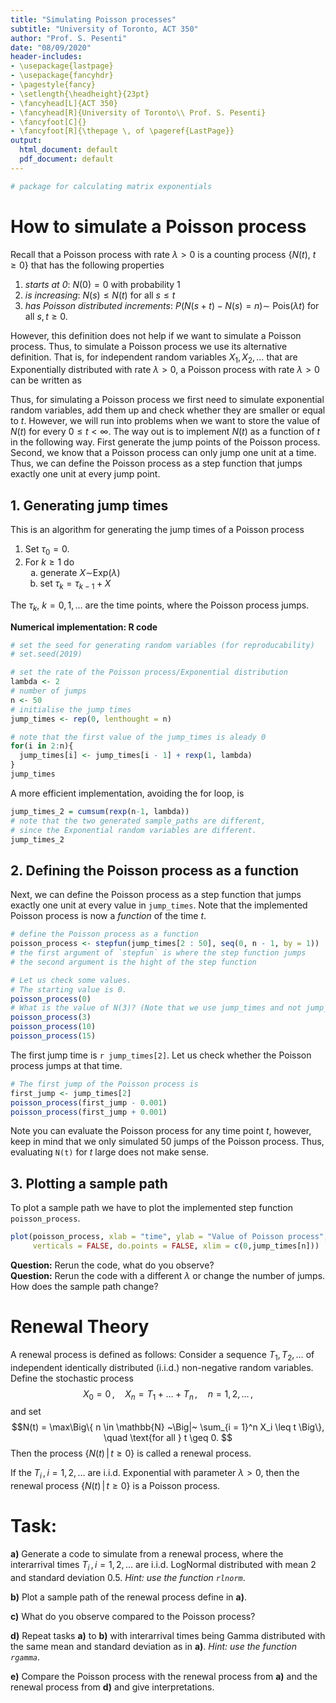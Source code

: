 ```yaml
---
title: "Simulating Poisson processes"
subtitle: "University of Toronto, ACT 350"
author: "Prof. S. Pesenti"
date: "08/09/2020"
header-includes:
- \usepackage{lastpage}
- \usepackage{fancyhdr}
- \pagestyle{fancy}
- \setlength{\headheight}{23pt}
- \fancyhead[L]{ACT 350}
- \fancyhead[R]{University of Toronto\\ Prof. S. Pesenti}
- \fancyfoot[C]{}
- \fancyfoot[R]{\thepage \, of \pageref{LastPage}}
output:
  html_document: default
  pdf_document: default
---
```

```r
# package for calculating matrix exponentials
```


# How to simulate a Poisson process


Recall that a Poisson process with rate $\lambda >0$ is a counting process $\{ N(t), ~t \geq 0\}$ that has the following properties


1. *starts at 0*: $N(0) = 0$ with probability 1    
2. *is increasing*: $N(s)  \leq N(t)$ for all $s \leq t$    
3. *has Poisson distributed increments*: $P(N(s + t) - N(s) = n) \sim$ Pois($\lambda t$) for all $s,t \geq 0$.     


However, this definition does not help if we want to simulate a Poisson process. Thus, to simulate a Poisson process we use its alternative definition. That is, for independent random variables $X_1, X_2, \ldots$ that are Exponentially distributed with rate $\lambda>0$, a Poisson process with rate $\lambda>0$ can be written as
\begin{equation*}
N(t) = \max\Big\{ n \in \mathbb{N} ~\Big|~ \sum_{i = 1}^n X_i \leq t \Big\}, \quad \text{for all } t \geq 0.
\end{equation*}


Thus, for simulating a Poisson process we first need to simulate exponential random variables, add them up and check whether they are smaller or equal to $t$. However, we will run into problems when we want to store the value of $N(t)$ for every $0 \leq t < \infty$. The way out is to implement $N(t)$ as a function of $t$ in the following way. First generate the jump points of the Poisson process. Second, we know that a Poisson process can only jump one unit at a time. Thus, we can define the Poisson process as a step function that jumps exactly one unit at every jump point. 


## 1. Generating jump times
This is an algorithm for generating the jump times of a Poisson process    


1. Set $\tau_0 = 0$.     
2. For $k \geq 1$ do     
    a) generate $X \sim$Exp($\lambda$)      
    b) set $\tau_k = \tau_{k - 1} + X$    

The $\tau_k, ~ k = 0, 1, \ldots$ are the time points, where the Poisson process jumps. 


**Numerical implementation: R code**
```r
# set the seed for generating random variables (for reproducability) 
# set.seed(2019)

# set the rate of the Poisson process/Exponential distribution
lambda <- 2
# number of jumps 
n <- 50
# initialise the jump times
jump_times <- rep(0, lenthought = n)

# note that the first value of the jump_times is aleady 0
for(i in 2:n){
  jump_times[i] <- jump_times[i - 1] + rexp(1, lambda)
}
jump_times
```


A more efficient implementation, avoiding the for loop, is 
```r
jump_times_2 = cumsum(rexp(n-1, lambda))
# note that the two generated sample_paths are different, 
# since the Exponential random variables are different.
jump_times_2
```

## 2. Defining the Poisson process as a function

Next, we can define the Poisson process as a step function that jumps exactly one unit at every value in `jump_times`. Note that the implemented Poisson process is now a *function* of the time $t$.   
```r
# define the Poisson process as a function
poisson_process <- stepfun(jump_times[2 : 50], seq(0, n - 1, by = 1))
# the first argument of `stepfun` is where the step function jumps
# the second argument is the hight of the step function

# Let us check some values.
# The starting value is 0.
poisson_process(0)
# What is the value of N(3)? (Note that we use jump_times and not jump_times_2)
poisson_process(3)
poisson_process(10)
poisson_process(15)
```

The first jump time is `r jump_times[2]`. Let us check whether the Poisson 
process jumps at that time.

```r
# The first jump of the Poisson process is 
first_jump <- jump_times[2]
poisson_process(first_jump - 0.001)
poisson_process(first_jump + 0.001)
```

Note you can evaluate the Poisson process for any time point $t$, however, keep in mind that we only simulated 50 jumps of the Poisson process. Thus, evaluating `N(t)` for $t$ large does not make sense. 

## 3. Plotting a sample path

To plot a sample path we have to plot the implemented step function `poisson_process`. 
```r
plot(poisson_process, xlab = "time", ylab = "Value of Poisson process", main = NULL,
     verticals = FALSE, do.points = FALSE, xlim = c(0,jump_times[n]))

```

**Question:** Rerun the code, what do you observe?     
**Question:** Rerun the code with a different $\lambda$ or change the number of jumps. How does the sample path change?      


# Renewal Theory

A renewal process is defined as follows: Consider a sequence $T_1, T_2, \ldots$ of independent identically distributed (i.i.d.) non-negative random variables. Define the stochastic process
$$ X_0 = 0\,, \quad X_n = T_1 + \dots + T_n\,, \quad  n = 1, 2, \dots\,,$$
and set 
$$N(t) = \max\Big\{ n \in \mathbb{N} ~\Big|~ \sum_{i = 1}^n X_i \leq t \Big\}, \quad \text{for all } t \geq 0. $$
Then the process $\{N(t)\, |\, t \ge 0\}$ is called a renewal process. 

If the $T_i\, ,i = 1, 2, \ldots$ are i.i.d. Exponential with parameter $\lambda>0$, then the renewal process $\{N(t)\,|\, t \ge 0\}$ is a Poisson process. 


# **Task:**    

**a)** Generate a code to simulate from a renewal process, where the interarrival times $T_i\, ,i = 1, 2, \ldots$ are 
i.i.d. LogNormal distributed with mean $2$ and standard deviation 0.5. *Hint: use the function `rlnorm`*.


**b)** Plot a sample path of the renewal process define in **a)**. 

**c)** What do you observe compared to the Poisson process? 

**d)** Repeat tasks **a)** to **b)** with interarrival times being Gamma distributed with the same mean and standard deviation as in **a)**. *Hint: use the function `rgamma`*.

**e)** Compare the Poisson process with the renewal process from **a)** and the renewal process from **d)** and give interpretations. 











